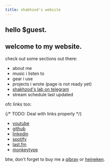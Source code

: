 ```yaml
---
title: shakhzod's website
---
```

## hello $guest.

## welcome to my website.

<CurrentlyListening />

check out some sections out there:
- <Link href="/about">about me</Link>
- <Link href="/music">music i listen to</Link>
- <Link href="/gear">gear i use</Link>
- projects i wrote (page is not ready yet)
- <a href="https://t.me/shakhzodme" target="_blank">shakhzod's lab on telegram</a>
- <Link href="/stream-schedule">stream schedule</Link> last updated

ofc links too:

{/* TODO: Deal with links properly */}
- <a href="https://youtube.com/@shakhzodme" target="_blank">youtube</a>
- <a href="https://github.com/shakhzodkudratov" target="_blank">github</a>
- <a href="https://linkedin.com/in/shakhzodkudratov" target="_blank">linkedin</a>
- <a href="https://open.spotify.com/user/shahzodkk" target="_blank">spotify</a>
- <a href="https://www.last.fm/user/shakhzodk" target="_blank">last.fm</a>
- <a href="https://monkeytype.com/profile/shakhzodkudratov" target="_blank">monkeytype</a>

btw, don't forget to buy me a <a href="https://tirikchilik.uz/shakhzodme" target="_blank">qibray</a> or <a href="https://buymeacoffee.com/shakhzod.me" target="_blank">heineken</a>.
